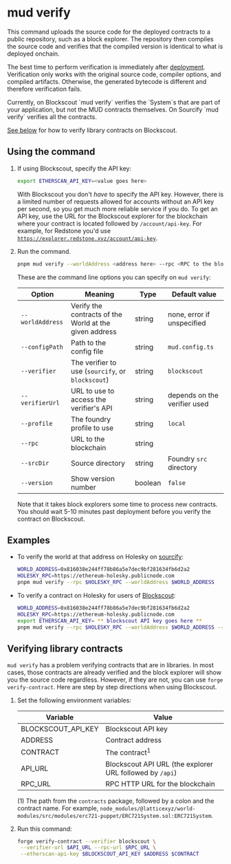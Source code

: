 
# mud verify

This command uploads the source code for the deployed contracts to a public repository, such as a block explorer.
The repository then compiles the source code and verifies that the compiled version is identical to what is deployed onchain.

The best time to perform verification is immediately after [deployment](./deploy).
Verification only works with the original source code, compiler options, and compiled artifacts.
Otherwise, the generated bytecode is different and therefore verification fails.

<Callout type="info" emoji="ℹ️">
  Currently, on Blockscout `mud verify` verifies the `System`s that are part of your application, but not
  the MUD contracts themselves. On Sourcify `mud verify` verifies all the contracts.

[See below](#verifying-library-contracts) for how to verify library contracts on Blockscout.

</Callout>

## Using the command

1. If using Blockscout, specify the API key:

   ```sh copy
   export ETHERSCAN_API_KEY=<value goes here>
   ```

   With Blockscout you don't _have_ to specify the API key.
   However, there is a limited number of requests allowed for accounts without an API key per second, so you get much more reliable service if you do.
   To get an API key, use the URL for the Blockscout explorer for the blockchain where your contract is located followed by `/account/api-key`.
   For example, for Redstone you'd use [`https://explorer.redstone.xyz/account/api-key`](https://explorer.redstone.xyz/account/api-key).

1. Run the command.

   ```sh copy
   pnpm mud verify --worldAddress <address here> --rpc <RPC to the blockchain> [--verifier <verifier>]
   ```

   These are the command line options you can specify on `mud verify`:

   | Option           | Meaning                                                | Type    | Default value                |
   | ---------------- | ------------------------------------------------------ | ------- | ---------------------------- |
   | `--worldAddress` | Verify the contracts of the World at the given address | string  | none, error if unspecified   |
   | `--configPath`   | Path to the config file                                | string  | `mud.config.ts`              |
   | `--verifier`     | The verifier to use (`sourcify`, or `blockscout`)      | string  | `blockscout`                 |
   | `--verifierUrl`  | URL to use to access the verifier's API                | string  | depends on the verifier used |
   | `--profile`      | The foundry profile to use                             | string  | `local`                      |
   | `--rpc`          | URL to the blockchain                                  | string  |                              |
   | `--srcDir`       | Source directory                                       | string  | Foundry `src` directory      |
   | `--version`      | Show version number                                    | boolean | `false`                      |

   Note that it takes block explorers some time to process new contracts.
   You should wait 5-10 minutes past deployment before you verify the contract on Blockscout.

## Examples

- To verify the world at that address on Holesky on [sourcify](https://sourcify.dev/):

  ```sh
  WORLD_ADDRESS=0x816038e244ff78b86a5e7dec9bf281634fb6d2a2
  HOLESKY_RPC=https://ethereum-holesky.publicnode.com
  pnpm mud verify --rpc $HOLESKY_RPC --worldAddress $WORLD_ADDRESS
  ```

- To verify a contract on Holesky for users of [Blockscout](https://www.blockscout.com/):

  ```sh
  WORLD_ADDRESS=0x816038e244ff78b86a5e7dec9bf281634fb6d2a2
  HOLESKY_RPC=https://ethereum-holesky.publicnode.com
  export ETHERSCAN_API_KEY= ** blockscout API key goes here **
  pnpm mud verify --rpc $HOLESKY_RPC --worldAddress $WORLD_ADDRESS --verifier blockscout --verifier-url https://eth-holesky.blockscout.com/api
  ```

## Verifying library contracts

`mud verify` has a problem verifying contracts that are in libraries.
In most cases, those contracts are already verified and the block explorer will show you the source code regardless.
However, if they are not, you can use `forge verify-contract`.
Here are step by step directions when using Blockscout.

1. Set the following environment variables:

   | Variable           | Value                                                    |
   | ------------------ | -------------------------------------------------------- |
   | BLOCKSCOUT_API_KEY | Blockscout API key                                       |
   | ADDRESS            | Contract address                                         |
   | CONTRACT           | The contract<sup>1</sup>                                 |
   | API_URL            | Blockscout API URL (the explorer URL followed by `/api`) |
   | RPC_URL            | RPC HTTP URL for the blockchain                          |

   (1) The path from the `contracts` package, followed by a colon and the contract name.
   For example, `node_modules/@latticexyz/world-modules/src/modules/erc721-puppet/ERC721System.sol:ERC721System`.

2. Run this command:

   ```sh copy
   forge verify-contract --verifier blockscout \
    --verifier-url $API_URL --rpc-url $RPC_URL \
    --etherscan-api-key $BLOCKSCOUT_API_KEY $ADDRESS $CONTRACT
   ```
